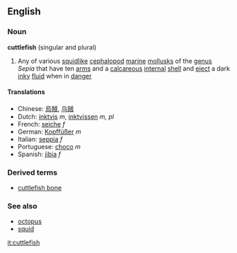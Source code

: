 ==English==
===Noun===
{{wikipedia}}
'''cuttlefish''' (singular and plural)
#Any of various [[squid]]like [[cephalopod]] [[marine]] [[mollusk]]s of the [[genus]] ''Sepia'' that have ten [[arm]]s and a [[calcareous]] [[internal]] [[shell]] and [[eject]] a dark [[inky]] [[fluid]] when in [[danger]]
====Translations====
*Chinese: [[烏賊]], [[乌贼]]
*Dutch: [[inktvis]] ''m'', [[inktvissen]] ''m, pl''
*French: [[seiche]] ''f''
*German: [[Kopffüßer]] ''m''
*Italian: [[seppia]] ''f''
*Portuguese: [[choco]] ''m''
*Spanish: [[jibia]] ''f''
===Derived terms===
*[[cuttlefish bone]]
===See also===
*[[octopus]]
*[[squid]]

[[it:cuttlefish]]